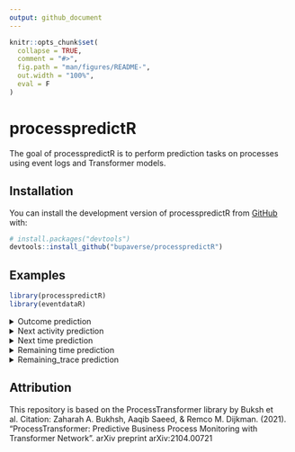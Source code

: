 ```yaml
---
output: github_document
---
```


<!-- README.md is generated from README.Rmd. Please edit that file -->

```r
knitr::opts_chunk$set(
  collapse = TRUE,
  comment = "#>",
  fig.path = "man/figures/README-",
  out.width = "100%",
  eval = F
)
```

# processpredictR

<!-- badges: start -->
<!-- badges: end -->

The goal of processpredictR is to perform prediction tasks on processes using event logs and Transformer models.  

## Installation

You can install the development version of processpredictR from [GitHub](https://github.com/) with:

``` r
# install.packages("devtools")
devtools::install_github("bupaverse/processpredictR")
```
## Examples
``` r
library(processpredictR)
library(eventdataR)
```

<details><summary>Outcome prediction</summary>
<p>

### preprocess dataset
``` r
df <- prepare_examples(patients, task = "outcome")
df
```

### split dataset into train- and test dataset
``` r
set.seed(123)
split <- split_train_test(df, split = 0.7, trace_length_bins = 5)
split
split$train_df -> df_train
split$test_df -> df_test
```

### define transformer model
``` r
model <- create_model(df, custom_model_py = "custom")
model
```

### compile transformer model
``` r
compile_model(transformer_model = model, learning_rate = 0.001)
```

### fit transformer model
``` r
fit_model(model, train_data = df_train, num_epochs = 5, batch_size = 10, file = "outcome")
```

### predict on test data
``` r
result <- predict_model(transformer_model = model, test_data = df_test)
result
```

### visualize with tensorboard
``` r
tensorboard(log_dir = "tensorboard/")
```
 
</p>
</details>



<details><summary>Next activity prediction</summary>
<p>
  
### preprocess dataset
``` r
df <- prepare_examples(patients, task = "next_activity")
df
```

### split dataset into train- and test dataset
``` r
set.seed(123)
split <- split_train_test(df, split = 0.7, trace_length_bins = 5)
split
split$train_df -> df_train
split$test_df -> df_test
```

### define transformer model
``` r
model <- create_model(df)
model
```

### compile transformer model
``` r
compile_model(transformer_model = model, learning_rate = 0.001)
```

### fit transformer model
``` r
fit_model(model, train_data = df_train, num_epochs = 5, batch_size = 10, file = "next_activity")
```

### predict on test data
``` r
result <- predict_model(transformer_model = model, test_data = df_test)
result
```
 
</p>
</details>



<details><summary>Next time prediction</summary>
<p>

### preprocess dataset
``` r
df <- prepare_examples(patients, task = "next_time")
df
```

### split dataset into train- and test dataset
``` r
set.seed(123)
split <- split_train_test(df, split = 0.7, trace_length_bins = 5)
split
split$train_df -> df_train
split$test_df -> df_test
```

### define transformer model
``` r
model <- create_model(df)
model
```

### compile transformer model
``` r
compile_model(transformer_model = model, learning_rate = 0.001)
```

### fit transformer model
``` r
fit_model(model, train_data = df_train, num_epochs = 5, batch_size = 10, file = "next_time")
```

### predict on test data
``` r
result <- predict_model(transformer_model = model, test_data = df_test)
result
```

### calculate metrics (todo: create function)
``` r
scale(df_test$next_time) -> standardScaled
standardScaled

(y_pred %>% as.vector() * attr(standardScaled, 'scaled:scale') + attr(standardScaled, 'scaled:center')) %>% summary()

MAPE <- mean(abs((tokens_test$token_y-y_pred)/tokens_test$token_y))*100
MAPE
r2_score <- cor(tokens_test$token_y,y_pred)^2
r2_score

Metrics::mae(tokens_test$token_y, y_pred)
Metrics::rmse(tokens_test$token_y, y_pred)
```

</p>
</details>


<details><summary>Remaining time prediction</summary>
<p>
  
### preprocess dataset
``` r
df <- prepare_examples(patients, task = "remaining_time")
df
```

### split dataset into train- and test dataset
``` r
set.seed(123)
split <- split_train_test(df, split = 0.7, trace_length_bins = 5)
split
split$train_df -> df_train
split$test_df -> df_test
```

### define transformer model
``` r
model <- create_model(df)
model
```

### compile transformer model
``` r
compile_model(transformer_model = model, learning_rate = 0.001)
```

### fit transformer model
``` r
fit_model(model, train_data = df_train, num_epochs = 5, batch_size = 10, file = "remaining_time")
```

### predict on test data
``` r
result <- predict_model(transformer_model = model, test_data = df_test)
result
```

### calculate metrics (todo: create function)
``` r
scale(df_test$next_time) -> standardScaled
standardScaled

(y_pred %>% as.vector() * attr(standardScaled, 'scaled:scale') + attr(standardScaled, 'scaled:center')) %>% summary()

MAPE <- mean(abs((tokens_test$token_y-y_pred)/tokens_test$token_y))*100
MAPE
r2_score <- cor(tokens_test$token_y,y_pred)^2
r2_score

Metrics::mae(tokens_test$token_y, y_pred)
Metrics::rmse(tokens_test$token_y, y_pred)
```

</p>
</details>



<details><summary>Remaining_trace prediction</summary>
<p>
  
### preprocess dataset
``` r
df <- prepare_examples(patients, task = "remaining_trace")
df
```

### split dataset into train- and test dataset
``` r
set.seed(123)
split <- split_train_test(df, split = 0.7, trace_length_bins = 5)
split
split$train_df -> df_train
split$test_df -> df_test
```

### define transformer model
``` r
model <- create_model(df)
model
```

### compile transformer model
``` r
compile_model(transformer_model = model, learning_rate = 0.001)
```

### fit transformer model
``` r
fit_model(model, train_data = df_train, num_epochs = 5, batch_size = 10, file = "remaining_trace")
```

### predict on test data
``` r
result <- predict_model(transformer_model = model, test_data = df_test)
result
```

</p>
</details>




## Attribution
This repository is based on the ProcessTransformer library by Buksh et al. Citation: Zaharah A. Bukhsh, Aaqib Saeed, & Remco M. Dijkman. (2021). "ProcessTransformer: Predictive Business Process Monitoring with Transformer Network". arXiv preprint arXiv:2104.00721





